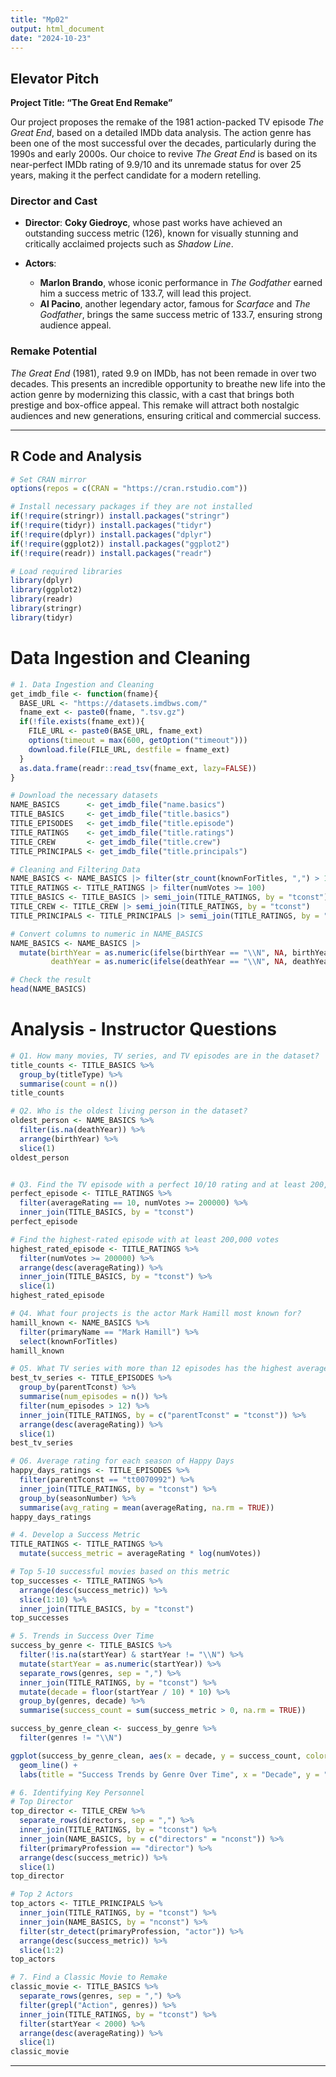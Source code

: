 ```yaml
---
title: "Mp02"
output: html_document
date: "2024-10-23"
---
```


## Elevator Pitch

**Project Title: "The Great End Remake"**

Our project proposes the remake of the 1981 action-packed TV episode *The Great End*, based on a detailed IMDb data analysis. The action genre has been one of the most successful over the decades, particularly during the 1990s and early 2000s. Our choice to revive *The Great End* is based on its near-perfect IMDb rating of 9.9/10 and its unremade status for over 25 years, making it the perfect candidate for a modern retelling.

### Director and Cast

-   **Director**: **Coky Giedroyc**, whose past works have achieved an outstanding success metric (126), known for visually stunning and critically acclaimed projects such as *Shadow Line*.

-   **Actors**:

    -   **Marlon Brando**, whose iconic performance in *The Godfather* earned him a success metric of 133.7, will lead this project.
    -   **Al Pacino**, another legendary actor, famous for *Scarface* and *The Godfather*, brings the same success metric of 133.7, ensuring strong audience appeal.

### Remake Potential

*The Great End* (1981), rated 9.9 on IMDb, has not been remade in over two decades. This presents an incredible opportunity to breathe new life into the action genre by modernizing this classic, with a cast that brings both prestige and box-office appeal. This remake will attract both nostalgic audiences and new generations, ensuring critical and commercial success.

------------------------------------------------------------------------

## R Code and Analysis

```r
# Set CRAN mirror
options(repos = c(CRAN = "https://cran.rstudio.com"))

# Install necessary packages if they are not installed
if(!require(stringr)) install.packages("stringr")
if(!require(tidyr)) install.packages("tidyr")
if(!require(dplyr)) install.packages("dplyr")
if(!require(ggplot2)) install.packages("ggplot2")
if(!require(readr)) install.packages("readr")

# Load required libraries
library(dplyr)
library(ggplot2)
library(readr)
library(stringr)
library(tidyr)

```

# Data Ingestion and Cleaning

```r
# 1. Data Ingestion and Cleaning
get_imdb_file <- function(fname){
  BASE_URL <- "https://datasets.imdbws.com/"
  fname_ext <- paste0(fname, ".tsv.gz")
  if(!file.exists(fname_ext)){
    FILE_URL <- paste0(BASE_URL, fname_ext)
    options(timeout = max(600, getOption("timeout"))) 
    download.file(FILE_URL, destfile = fname_ext)
  }
  as.data.frame(readr::read_tsv(fname_ext, lazy=FALSE))
}

# Download the necessary datasets
NAME_BASICS      <- get_imdb_file("name.basics")
TITLE_BASICS     <- get_imdb_file("title.basics")
TITLE_EPISODES   <- get_imdb_file("title.episode")
TITLE_RATINGS    <- get_imdb_file("title.ratings")
TITLE_CREW       <- get_imdb_file("title.crew")
TITLE_PRINCIPALS <- get_imdb_file("title.principals")
```

```r
# Cleaning and Filtering Data
NAME_BASICS <- NAME_BASICS |> filter(str_count(knownForTitles, ",") > 1)
TITLE_RATINGS <- TITLE_RATINGS |> filter(numVotes >= 100)
TITLE_BASICS <- TITLE_BASICS |> semi_join(TITLE_RATINGS, by = "tconst")
TITLE_CREW <- TITLE_CREW |> semi_join(TITLE_RATINGS, by = "tconst")
TITLE_PRINCIPALS <- TITLE_PRINCIPALS |> semi_join(TITLE_RATINGS, by = "tconst")

# Convert columns to numeric in NAME_BASICS
NAME_BASICS <- NAME_BASICS |> 
  mutate(birthYear = as.numeric(ifelse(birthYear == "\\N", NA, birthYear)),
         deathYear = as.numeric(ifelse(deathYear == "\\N", NA, deathYear)))

# Check the result
head(NAME_BASICS)
```

# Analysis - Instructor Questions

```r
# Q1. How many movies, TV series, and TV episodes are in the dataset?
title_counts <- TITLE_BASICS %>%
  group_by(titleType) %>%
  summarise(count = n())
title_counts

# Q2. Who is the oldest living person in the dataset?
oldest_person <- NAME_BASICS %>%
  filter(is.na(deathYear)) %>%
  arrange(birthYear) %>%
  slice(1)
oldest_person


# Q3. Find the TV episode with a perfect 10/10 rating and at least 200,000 IMDb ratings.
perfect_episode <- TITLE_RATINGS %>%
  filter(averageRating == 10, numVotes >= 200000) %>%
  inner_join(TITLE_BASICS, by = "tconst")
perfect_episode

# Find the highest-rated episode with at least 200,000 votes
highest_rated_episode <- TITLE_RATINGS %>%
  filter(numVotes >= 200000) %>%
  arrange(desc(averageRating)) %>%
  inner_join(TITLE_BASICS, by = "tconst") %>%
  slice(1)
highest_rated_episode

# Q4. What four projects is the actor Mark Hamill most known for?
hamill_known <- NAME_BASICS %>%
  filter(primaryName == "Mark Hamill") %>%
  select(knownForTitles)
hamill_known

# Q5. What TV series with more than 12 episodes has the highest average rating?
best_tv_series <- TITLE_EPISODES %>%
  group_by(parentTconst) %>%
  summarise(num_episodes = n()) %>%
  filter(num_episodes > 12) %>%
  inner_join(TITLE_RATINGS, by = c("parentTconst" = "tconst")) %>%
  arrange(desc(averageRating)) %>%
  slice(1)
best_tv_series

# Q6. Average rating for each season of Happy Days
happy_days_ratings <- TITLE_EPISODES %>%
  filter(parentTconst == "tt0070992") %>%
  inner_join(TITLE_RATINGS, by = "tconst") %>%
  group_by(seasonNumber) %>%
  summarise(avg_rating = mean(averageRating, na.rm = TRUE))
happy_days_ratings
```

```r
# 4. Develop a Success Metric
TITLE_RATINGS <- TITLE_RATINGS %>%
  mutate(success_metric = averageRating * log(numVotes))

# Top 5-10 successful movies based on this metric
top_successes <- TITLE_RATINGS %>%
  arrange(desc(success_metric)) %>%
  slice(1:10) %>%
  inner_join(TITLE_BASICS, by = "tconst")
top_successes
```

```r
# 5. Trends in Success Over Time
success_by_genre <- TITLE_BASICS %>%
  filter(!is.na(startYear) & startYear != "\\N") %>%
  mutate(startYear = as.numeric(startYear)) %>%
  separate_rows(genres, sep = ",") %>%
  inner_join(TITLE_RATINGS, by = "tconst") %>%
  mutate(decade = floor(startYear / 10) * 10) %>%
  group_by(genres, decade) %>%
  summarise(success_count = sum(success_metric > 0, na.rm = TRUE))

success_by_genre_clean <- success_by_genre %>%
  filter(genres != "\\N")

ggplot(success_by_genre_clean, aes(x = decade, y = success_count, color = genres)) +
  geom_line() +
  labs(title = "Success Trends by Genre Over Time", x = "Decade", y = "Number of Successes")
```

```r
# 6. Identifying Key Personnel
# Top Director
top_director <- TITLE_CREW %>%
  separate_rows(directors, sep = ",") %>%
  inner_join(TITLE_RATINGS, by = "tconst") %>%
  inner_join(NAME_BASICS, by = c("directors" = "nconst")) %>%
  filter(primaryProfession == "director") %>%
  arrange(desc(success_metric)) %>%
  slice(1)
top_director

# Top 2 Actors
top_actors <- TITLE_PRINCIPALS %>%
  inner_join(TITLE_RATINGS, by = "tconst") %>%
  inner_join(NAME_BASICS, by = "nconst") %>%
  filter(str_detect(primaryProfession, "actor")) %>%
  arrange(desc(success_metric)) %>%
  slice(1:2)
top_actors
```

```r
# 7. Find a Classic Movie to Remake
classic_movie <- TITLE_BASICS %>%
  separate_rows(genres, sep = ",") %>%
  filter(grepl("Action", genres)) %>%
  inner_join(TITLE_RATINGS, by = "tconst") %>%
  filter(startYear < 2000) %>%
  arrange(desc(averageRating)) %>%
  slice(1)
classic_movie
```

---
